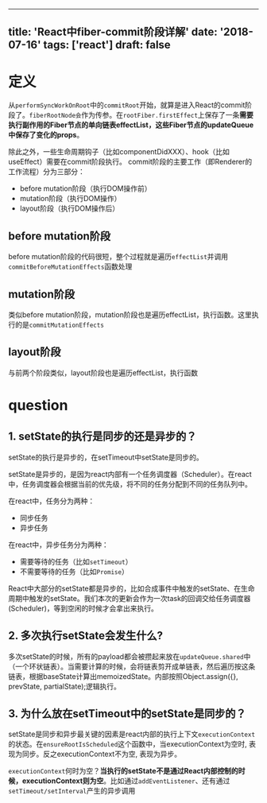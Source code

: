 
---
title: 'React中fiber-commit阶段详解'
date: '2018-07-16'
tags: ['react']
draft: false
---

# 定义

从`performSyncWorkOnRoot`中的`commitRoot`开始，就算是进入React的commit阶段了。`fiberRootNode会`作为传参。在`rootFiber.firstEffect`上保存了一条**需要执行副作用的Fiber节点的单向链表effectList，这些Fiber节点的updateQueue中保存了变化的props**。

除此之外，一些生命周期钩子（比如componentDidXXX）、hook（比如useEffect）需要在commit阶段执行。
commit阶段的主要工作（即Renderer的工作流程）分为三部分：

- before mutation阶段（执行DOM操作前）
- mutation阶段（执行DOM操作）
- layout阶段（执行DOM操作后）

## before mutation阶段

before mutation阶段的代码很短，整个过程就是遍历`effectList`并调用`commitBeforeMutationEffects`函数处理

## mutation阶段

类似before mutation阶段，mutation阶段也是遍历effectList，执行函数。这里执行的是`commitMutationEffects`

## layout阶段

与前两个阶段类似，layout阶段也是遍历effectList，执行函数

# question

## 1. setState的执行是同步的还是异步的？  

setState的执行是异步的，在setTimeout中setState是同步的。

setState是异步的，是因为react内部有一个任务调度器（Scheduler）。在react中，任务调度器会根据当前的优先级，将不同的任务分配到不同的任务队列中。

在react中，任务分为两种：

- 同步任务
- 异步任务  

在react中，异步任务分为两种：

- 需要等待的任务（比如`setTimeout`）
- 不需要等待的任务（比如`Promise`）

React中大部分的setState都是异步的，比如合成事件中触发的setState、在生命周期中触发的setState。我们本次的更新会作为一次task的回调交给任务调度器(Scheduler)，等到空闲的时候才会拿出来执行。

## 2. 多次执行setState会发生什么?

多次setState的时候，所有的payload都会被攒起来放在`updateQueue.shared`中（一个环状链表）。当需要计算的时候，会将链表剪开成单链表，然后遍历按这条链表，根据baseState计算出memoizedState。内部按照Object.assign({}, prevState, partialState);逻辑执行。

## 3. 为什么放在setTimeout中的setState是同步的？

setState是同步和异步最关键的因素是react内部的执行上下文`executionContext`的状态。在`ensureRootIsScheduled`这个函数中，当executionContext为空时, 表现为同步。反之executionContext不为空, 表现为异步。

`executionContext`何时为空？**当执行的setState不是通过React内部控制的时候，executionContext则为空**。比如通过`addEventListener`、还有通过`setTimeout/setInterval`产生的异步调用
